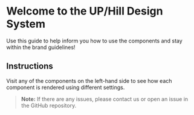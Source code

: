
<Meta title="Introduction" />

# Welcome to the UP/Hill Design System

Use this guide to help inform you how to use the components and stay within the brand guidelines!

## Instructions

Visit any of the components on the left-hand side to see how each component is rendered using different settings.

> **Note:** If there are any issues, please contact us or open an issue in the GitHub repository.
